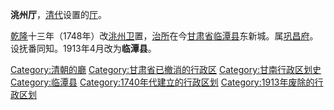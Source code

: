 '''洮州厅'''，[[清朝|清代]]设置的[[厅_(清朝)|厅]]。

[[乾隆|乾隆]]十三年（1748年）改[[洮州卫|洮州卫]]置，[[治所|治所]]在今[[甘肃省|甘肃省]][[临潭县|临潭县]]东新城。属[[巩昌府|巩昌府]]。设抚番同知。1913年4月改为'''临潭县'''。 

{{清朝行政区划小作品}}
[[Category:清朝的廳|Category:清朝的廳]]
[[Category:甘肃省已撤消的行政区|Category:甘肃省已撤消的行政区]] 
[[Category:甘南行政区划史|Category:甘南行政区划史]]
[[Category:临潭县|Category:临潭县]]
[[Category:1740年代建立的行政区划|Category:1740年代建立的行政区划]]
[[Category:1913年废除的行政区划|Category:1913年废除的行政区划]]